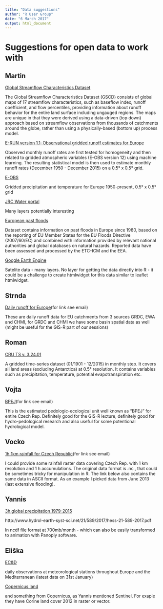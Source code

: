 ```yaml
---
title: "Data suggestions"
author: "R User Group"
date: "6 March 2017"
output: html_document
---
```


# Suggestions for open data to work with

## Martin

[Global Streamflow Characteristics Dataset](http://www.gloh2o.org/gscd/)

The Global Streamflow Characteristics Dataset (GSCD) consists of global maps of 17 streamflow characteristics, such as baseflow index, runoff coefficient, and flow percentiles, providing information about runoff behavior for the entire land surface including ungauged regions. The maps are unique in that they were derived using a data-driven (top down) approach based on streamflow observations from thousands of catchments around the globe, rather than using a physically-based (bottom up) process model.


[E-RUN version 1.1: Observational gridded runoff estimates for Europe](https://doi.pangaea.de/10.1594/PANGAEA.861371)

Observed monthly runoff rates are first tested for homogeneity and then related to gridded atmospheric variables (E-OBS version 12) using machine learning. The resulting statistical model is then used to estimate monthly runoff rates (December 1950 - December 2015) on a 0.5° x 0.5° grid. 

[E-OBS](http://www.ecad.eu/download/ensembles/ensembles.php)

Gridded precipitation and temperature for Europe 1950-present, 0.5° x 0.5° grid

[JRC Water portal](http://water.jrc.ec.europa.eu/waterportal)

Many layers potentially interesting

[European past floods](http://www.eea.europa.eu/data-and-maps/data/european-past-floods)

Dataset contains information on past floods in Europe since 1980, based on the reporting of EU Member States for the EU Floods Directive (2007/60/EC) and combined with information provided by relevant national authorities and global databases on natural hazards. Reported data have been assessed and processed by the ETC-ICM and the EEA.

[Google Earth Engine](https://earthengine.google.com/)

Satelite data - many layers. No layer for getting the data directly into R - it could be a challenge to create htmlwidget for this data similar to leaflet htmlwidget.

## Strnda

[Daily runoff for Europe ](removed)(for link see email)

These are daily runoff data for EU catchments from 3 sources GRDC, EWA and CHMI, for GRDC and CHMI we have some basin spatial data as well (might be useful for the GIS-R part of our sessions)


## Roman

[CRU TS v. 3.24.01](https://crudata.uea.ac.uk/cru/data/hrg)

A gridded time-series dataset (01/1901 - 12/2015) in monthly step. It covers all land areas (excluding Antarctica) at 0.5° resolution. It contains variables such as precipitation, temperature, potential evapotranspiration etc. 

## Vojta

[BPEJ ](removed)(for link see email)

This is the estimated pedologic-ecological unit well known as "BPEJ" for entire Czech Rep. Definitely good for the GIS-R lecture, definitely good for hydro-pedological research and also useful for some potentional hydrological model.

## Vocko

[1h 1km rainfall for Czech Republic ](linkremoved)(for link see email)

I could provide some rainfall raster data covering Czech Rep. with 1 km resolution and 1 h accumulations. The original data format is .nc , that could be sometimes tricky for manipulation in R. The link below also contains the same data in ASCII format. As an example I picked data from June 2013 (last extensive flooding).

## Yannis

[3h global precipitation 1979-2015](http://www.gloh2o.org/)


http://www.hydrol-earth-syst-sci.net/21/589/2017/hess-21-589-2017.pdf

In ncdf file format at 700mb/month - which can also be easily transformed to animation with Panoply software.

## Eliška
[EC&D](http://www.ecad.eu/dailydata/index.php)

daily observations at meteorological stations throughout Europe and the Mediterranean (latest data on 31st January)

[Copernicus land](http://land.copernicus.eu/pan-european/corine-land-cover/view)

and something from Copernicus, as Yannis mentioned Sentinel. For exaple they have Corine land cover 2012 in raster or vector.

